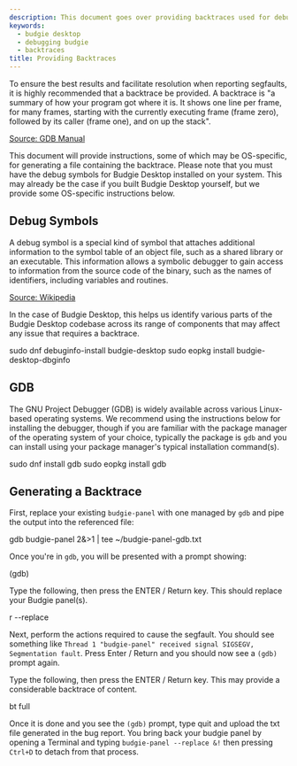 ```yaml
---
description: This document goes over providing backtraces used for debugging potential issues with Budgie Desktop.
keywords:
  - budgie desktop
  - debugging budgie
  - backtraces
title: Providing Backtraces
---
```



To ensure the best results and facilitate resolution when reporting segfaults, it is highly recommended that a backtrace be provided. A backtrace is "a summary of how your program got where it is. It shows one line per frame, for many frames, starting with the currently executing frame (frame zero), followed by its caller (frame one), and on up the stack".

[Source: GDB Manual](https://ftp.gnu.org/old-gnu/Manuals/gdb/html_node/gdb_42.html#SEC43)

This document will provide instructions, some of which may be OS-specific, for generating a file containing the backtrace. Please note that you must have the debug symbols for Budgie Desktop installed on your system. This may already be the case if you built Budgie Desktop yourself, but we provide some OS-specific instructions below.

## Debug Symbols

A debug symbol is a special kind of symbol that attaches additional information to the symbol table of an object file, such as a shared library or an executable. This information allows a symbolic debugger to gain access to information from the source code of the binary, such as the names of identifiers, including variables and routines.

[Source: Wikipedia](https://en.wikipedia.org/wiki/Debug_symbol)

In the case of Budgie Desktop, this helps us identify various parts of the Budgie Desktop codebase across its range of components that may affect any issue that requires a backtrace.

<Tabs>
  <TabItem label="Fedora" value="Fedora">
    <CodeBlock language="bash">sudo dnf debuginfo-install budgie-desktop</CodeBlock>
  </TabItem>
  <TabItem label="Solus" value="Solus">
    <CodeBlock language="bash">sudo eopkg install budgie-desktop-dbginfo</CodeBlock>
  </TabItem>
</Tabs>

## GDB

The GNU Project Debugger (GDB) is widely available across various Linux-based operating systems. We recommend using the instructions below for installing the debugger, though if you are familiar with the package manager of the operating system of your choice, typically the package is `gdb` and you can install using your package manager's typical installation command(s).

<Tabs>
  <TabItem label="Fedora" value="Fedora">
    <CodeBlock language="bash">sudo dnf install gdb</CodeBlock>
  </TabItem>
  <TabItem label="Solus" value="Solus">
    <CodeBlock language="bash">sudo eopkg install gdb</CodeBlock>
  </TabItem>
</Tabs>

## Generating a Backtrace

First, replace your existing `budgie-panel` with one managed by `gdb` and pipe the output into the referenced file:

<CodeBlock language="bash">gdb budgie-panel 2&>1 | tee ~/budgie-panel-gdb.txt</CodeBlock>

Once you're in `gdb`, you will be presented with a prompt showing:

<CodeBlock language="bash">(gdb)</CodeBlock>

Type the following, then press the ENTER / Return key. This should replace your Budgie panel(s).

<CodeBlock language="bash">r --replace</CodeBlock>

Next, perform the actions required to cause the segfault. You should see something like `Thread 1 "budgie-panel" received signal SIGSEGV, Segmentation fault`. Press Enter / Return and you should now see a `(gdb)` prompt again.

Type the following, then press the ENTER / Return key. This may provide a considerable backtrace of content.

<CodeBlock language="bash">bt full</CodeBlock>

Once it is done and you see the `(gdb)` prompt, type quit and upload the txt file generated in the bug report. You bring back your budgie panel by opening a Terminal and typing `budgie-panel --replace &!` then pressing `Ctrl+D` to detach from that process.
